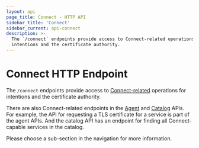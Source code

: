 ```yaml
---
layout: api
page_title: Connect - HTTP API
sidebar_title: 'Connect'
sidebar_current: api-connect
description: >-
  The `/connect` endpoints provide access to Connect-related operations for
  intentions and the certificate authority.
---
```


# Connect HTTP Endpoint

The `/connect` endpoints provide access to
[Connect-related](/docs/connect) operations for
intentions and the certificate authority.

There are also Connect-related endpoints in the
[Agent](/api/agent) and [Catalog](/api/catalog) APIs. For example,
the API for requesting a TLS certificate for a service is part of the agent
APIs. And the catalog API has an endpoint for finding all Connect-capable
services in the catalog.

Please choose a sub-section in the navigation for more information.
